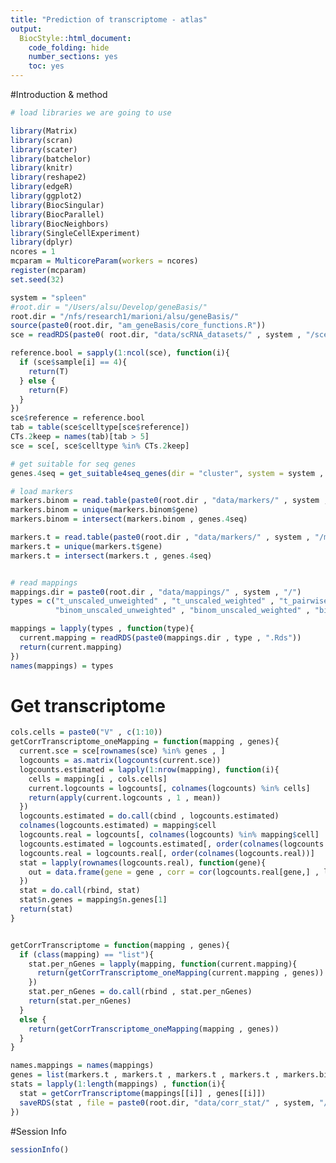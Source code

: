 ```yaml
---
title: "Prediction of transcriptome - atlas"
output:
  BiocStyle::html_document:
    code_folding: hide
    number_sections: yes
    toc: yes  
---
```


#Introduction & method


```r
# load libraries we are going to use

library(Matrix)
library(scran)
library(scater)
library(batchelor)
library(knitr)
library(reshape2)
library(edgeR)
library(ggplot2)
library(BiocSingular)
library(BiocParallel)
library(BiocNeighbors)
library(SingleCellExperiment)
library(dplyr)
ncores = 1
mcparam = MulticoreParam(workers = ncores)
register(mcparam)
set.seed(32)

system = "spleen"
#root.dir = "/Users/alsu/Develop/geneBasis/"
root.dir = "/nfs/research1/marioni/alsu/geneBasis/"
source(paste0(root.dir, "am_geneBasis/core_functions.R"))
sce = readRDS(paste0( root.dir, "data/scRNA_datasets/" , system , "/sce_" , system , ".Rds"))

reference.bool = sapply(1:ncol(sce), function(i){
  if (sce$sample[i] == 4){
    return(T)
  } else {
    return(F)
  }
})
sce$reference = reference.bool
tab = table(sce$celltype[sce$reference])
CTs.2keep = names(tab)[tab > 5]
sce = sce[, sce$celltype %in% CTs.2keep] 

# get suitable for seq genes
genes.4seq = get_suitable4seq_genes(dir = "cluster", system = system , mean.thresh = 7, max.thresh = 350)

# load markers
markers.binom = read.table(paste0(root.dir , "data/markers/" , system , "/markers__binom.tab") , header = T, sep = "\t")
markers.binom = unique(markers.binom$gene)
markers.binom = intersect(markers.binom , genes.4seq)

markers.t = read.table(paste0(root.dir , "data/markers/" , system , "/markers__t.tab") , header = T, sep = "\t")
markers.t = unique(markers.t$gene)
markers.t = intersect(markers.t , genes.4seq)


# read mappings
mappings.dir = paste0(root.dir , "data/mappings/" , system , "/")
types = c("t_unscaled_unweighted" , "t_unscaled_weighted" , "t_pairwise_centers" , "t_all" , 
          "binom_unscaled_unweighted" , "binom_unscaled_weighted" , "binom_pairwise_centers" , "binom_all" )

mappings = lapply(types , function(type){
  current.mapping = readRDS(paste0(mappings.dir , type , ".Rds"))
  return(current.mapping)
})
names(mappings) = types


```

# Get transcriptome

```r


cols.cells = paste0("V" , c(1:10))
getCorrTranscriptome_oneMapping = function(mapping , genes){
  current.sce = sce[rownames(sce) %in% genes , ]
  logcounts = as.matrix(logcounts(current.sce))
  logcounts.estimated = lapply(1:nrow(mapping), function(i){
    cells = mapping[i , cols.cells]
    current.logcounts = logcounts[, colnames(logcounts) %in% cells]
    return(apply(current.logcounts , 1 , mean))
  })
  logcounts.estimated = do.call(cbind , logcounts.estimated)
  colnames(logcounts.estimated) = mapping$cell
  logcounts.real = logcounts[, colnames(logcounts) %in% mapping$cell]
  logcounts.estimated = logcounts.estimated[, order(colnames(logcounts.estimated))]
  logcounts.real = logcounts.real[, order(colnames(logcounts.real))]
  stat = lapply(rownames(logcounts.real), function(gene){
    out = data.frame(gene = gene , corr = cor(logcounts.real[gene,] , logcounts.estimated[gene,] , method = "pearson"))
  })
  stat = do.call(rbind, stat)
  stat$n.genes = mapping$n.genes[1]
  return(stat)
}


getCorrTranscriptome = function(mapping , genes){
  if (class(mapping) == "list"){
    stat.per_nGenes = lapply(mapping, function(current.mapping){
      return(getCorrTranscriptome_oneMapping(current.mapping , genes))
    })
    stat.per_nGenes = do.call(rbind , stat.per_nGenes)
    return(stat.per_nGenes)
  }
  else {
    return(getCorrTranscriptome_oneMapping(mapping , genes))
  }
}

names.mappings = names(mappings)
genes = list(markers.t , markers.t , markers.t , markers.t , markers.binom , markers.binom , markers.binom , markers.binom )
stats = lapply(1:length(mappings) , function(i){
  stat = getCorrTranscriptome(mappings[[i]] , genes[[i]])
  saveRDS(stat , file = paste0(root.dir, "data/corr_stat/" , system, "/" , names.mappings[i], ".Rds"))
})


```




#Session Info

```r
sessionInfo()
```
